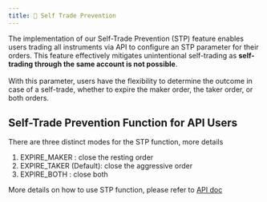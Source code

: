 ```yaml
---
title: 🛑 Self Trade Prevention
---
```

The implementation of our Self-Trade Prevention (STP) feature enables users trading all instruments via API to configure an STP parameter for their orders. This feature effectively mitigates unintentional self-trading as **self-trading through the same account is not possible**. \
\
With this parameter, users have the flexibility to determine the outcome in case of a self-trade, whether to expire the maker order, the taker order, or both orders.

## Self-Trade Prevention Function for API Users

There are three distinct modes for the STP function, more details

1. EXPIRE\_MAKER : close the resting order
2. EXPIRE\_TAKER (Default): close the aggressive order
3. EXPIRE\_BOTH : close both

More details on how to use STP function, please refer to [API doc](https://docs.api.testnet.paradex.trade/#get-open-orders)
